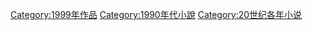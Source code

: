 [[Category:1999年作品|Category:1999年作品]]
[[Category:1990年代小說|Category:1990年代小說]]
[[Category:20世纪各年小说|Category:20世纪各年小说]]